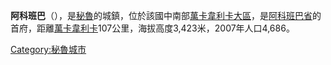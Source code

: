 '''阿科班巴'''（{{lang-es|Acobamba}}），是[[秘魯|秘魯]]的城鎮，位於該國中南部[[萬卡韋利卡大區|萬卡韋利卡大區]]，是[[阿科班巴省|阿科班巴省]]的首府，距離[[萬卡韋利卡|萬卡韋利卡]]107公里，海拔高度3,423米，2007年人口4,686。

{{Peru-geo-stub}}
[[Category:秘魯城市|Category:秘魯城市]]